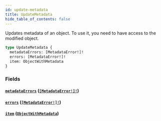 ```yaml
---
id: update-metadata
title: UpdateMetadata
hide_table_of_contents: false
---
```


Updates metadata of an object. To use it, you need to have access to the modified object.

```graphql
type UpdateMetadata {
  metadataErrors: [MetadataError!]!
  errors: [MetadataError!]!
  item: ObjectWithMetadata
}
```

### Fields

#### [`metadataErrors`](#) ([`[MetadataError!]!`](../../../developer/api-reference/objects/metadata-error))

#### [`errors`](#) ([`[MetadataError!]!`](../../../developer/api-reference/objects/metadata-error))

#### [`item`](#) ([`ObjectWithMetadata`](../../../developer/api-reference/interfaces/object-with-metadata))
